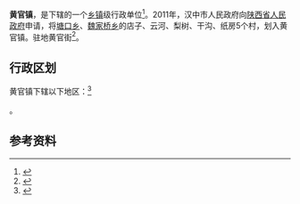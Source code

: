 {{中国乡级行政区|61/07/21/109/000}}

'''黄官镇'''，是{{PRC admin/fullname|61/07/21/109/000|3}}下辖的一个[[乡镇|乡镇]]级行政单位<ref>{{PRC admin/ref sgc|{{PRC admin/parent|61/07/21/109/000}}}}</ref>。2011年，汉中市人民政府向[[陕西省人民政府|陕西省人民政府]]申请，将[[塘口乡|塘口乡]]、[[魏家桥乡|魏家桥乡]]的店子、云河、梨树、干沟、纸房5个村，划入黄官镇。驻地黄官街<ref>{{Cite web |url=http://www.hanzhong.gov.cn/xxgk/gkml/zfwj/zfjzfbwj/hzzwj/201410/t20141018_21197.html |title=汉中市人民政府关于审定汉中市乡镇机构改革行政区划调整方案的请示 |accessdate=2019-04-08 |author= |date=2011-04-25 |work= |publisher=汉中市人民政府网站 |language=Zh-hans |archive-date=2019-07-10 |archive-url=https://web.archive.org/web/20190710204437/http://www.hanzhong.gov.cn/xxgk/gkml/zfwj/zfjzfbwj/hzzwj/201410/t20141018_21197.html |dead-url=no }}</ref>。

== 行政区划 ==

黄官镇下辖以下地区：<ref>{{PRC admin/ref sgc|61/07/21/109/000}}</ref>

{{PRC admin/children|61/07/21/109/000}}。

== 参考资料 ==

{{reflist}}

{{PRC admin/navcat|61/07/21/109/000}}
{{陕西行政区划小作品}}